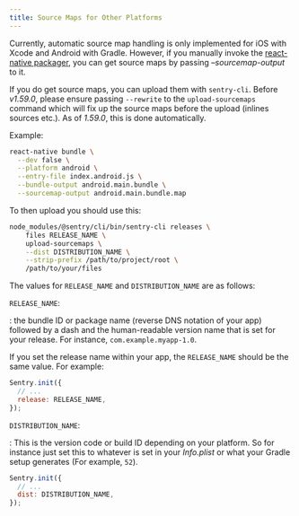 ```yaml
---
title: Source Maps for Other Platforms
---
```


Currently, automatic source map handling is only implemented for iOS with Xcode and Android with Gradle. However, if you manually invoke the [react-native packager](https://github.com/facebook/metro), you can get source maps by passing _–sourcemap-output_ to it.

If you do get source maps, you can upload them with `sentry-cli`. Before _v1.59.0_, please ensure passing `--rewrite` to the `upload-sourcemaps` command which will fix up the source maps before the upload (inlines sources etc.). As of _1.59.0_, this is done automatically.

Example:

```bash
react-native bundle \
  --dev false \
  --platform android \
  --entry-file index.android.js \
  --bundle-output android.main.bundle \
  --sourcemap-output android.main.bundle.map
```

To then upload you should use this:

```bash
node_modules/@sentry/cli/bin/sentry-cli releases \
    files RELEASE_NAME \
    upload-sourcemaps \
    --dist DISTRIBUTION_NAME \
    --strip-prefix /path/to/project/root \
    /path/to/your/files
```

The values for `RELEASE_NAME` and `DISTRIBUTION_NAME` are as follows:

`RELEASE_NAME`:

: the bundle ID or package name (reverse DNS notation of your app) followed by a dash and the human-readable version name that
is set for your release. For instance, `com.example.myapp-1.0`.

If you set the release name within your app, the `RELEASE_NAME` should be the same value. For example:

```js
Sentry.init({
  // ...
  release: RELEASE_NAME,
});
```

`DISTRIBUTION_NAME`:

: This is the version code or build ID depending on your platform. So for instance just set this to whatever is set in your _Info.plist_ or what your Gradle setup generates (For example, `52`).

```js
Sentry.init({
  // ...
  dist: DISTRIBUTION_NAME,
});
```
